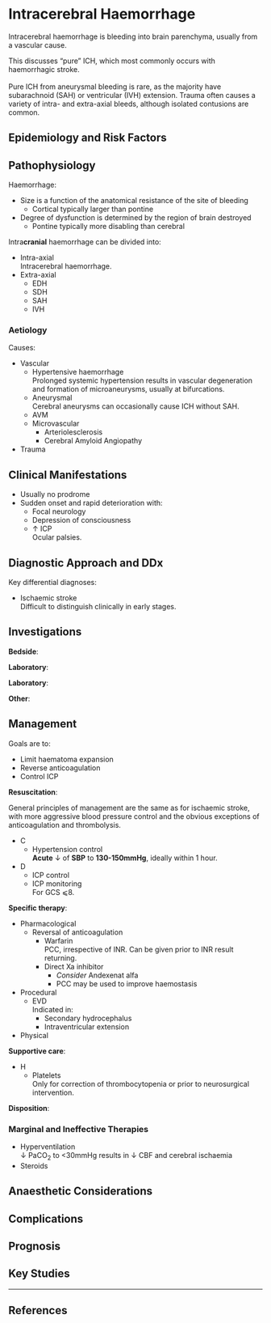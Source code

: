 # Intracerebral Haemorrhage {#sec-ich}

Intracerebral haemorrhage is bleeding into brain parenchyma, usually from a vascular cause. 

:::column-margin
This discusses "pure" ICH, which most commonly occurs with haemorrhagic stroke.\
\
Pure ICH from aneurysmal bleeding is rare, as the majority have subarachnoid (SAH) or ventricular (IVH) extension. Trauma often causes a variety of intra- and extra-axial bleeds, although isolated contusions are common.
:::

## Epidemiology and Risk Factors

## Pathophysiology

Haemorrhage:

* Size is a function of the anatomical resistance of the site of bleeding
	* Cortical typically larger than pontine
* Degree of dysfunction is determined by the region of brain destroyed
	* Pontine typically more disabling than cerebral

:::column-margin
Intra**cranial** haemorrhage can be divided into:

* Intra-axial\
Intracerebral haemorrhage.
* Extra-axial
	* EDH
	* SDH
	* SAH
	* IVH
:::

### Aetiology

Causes:

* Vascular
	* Hypertensive haemorrhage\
	Prolonged systemic hypertension results in vascular degeneration and formation of microaneurysms, usually at bifurcations.
	* Aneurysmal\
	Cerebral aneurysms can occasionally cause ICH without SAH.
	* AVM
	* Microvascular
		* Arteriolesclerosis
		* Cerebral Amyloid Angiopathy
* Trauma

## Clinical Manifestations

* Usually no prodrome
* Sudden onset and rapid deterioration with:
	* Focal neurology
	* Depression of consciousness
	* ↑ ICP\
	Ocular palsies.

## Diagnostic Approach and DDx

Key differential diagnoses:

* Ischaemic stroke\
Difficult to distinguish clinically in early stages.

## Investigations

**Bedside**:

**Laboratory**:

**Laboratory**:

**Other**:

## Management

:::info
Goals are to:

* Limit haematoma expansion
* Reverse anticoagulation
* Control ICP
:::

**Resuscitation**:\

:::column-margin
General principles of management are the same as for ischaemic stroke, with more aggressive blood pressure control and the obvious exceptions of anticoagulation and thrombolysis.
:::

* C
	* Hypertension control\
	**Acute** ↓ of **SBP** to **130-150mmHg**, ideally within 1 hour.
* D
	* ICP control
	* ICP monitoring\
	For GCS ⩽8.

**Specific therapy**:

* Pharmacological
	* Reversal of anticoagulation
		* Warfarin\
		PCC, irrespective of INR. Can be given prior to INR result returning.
		* Direct Xa inhibitor
			* *Consider* Andexenat alfa
			* PCC may be used to improve haemostasis
* Procedural
	* EVD\
	Indicated in:
		* Secondary hydrocephalus
		* Intraventricular extension
* Physical

**Supportive care**:

* H
	* Platelets\
	Only for correction of thrombocytopenia or prior to neurosurgical intervention.

**Disposition**:

### Marginal and Ineffective Therapies

* Hyperventilation\
↓ PaCO~2~ to <30mmHg results in ↓ CBF and cerebral ischaemia
* Steroids

## Anaesthetic Considerations

## Complications

## Prognosis

## Key Studies


---

## References
